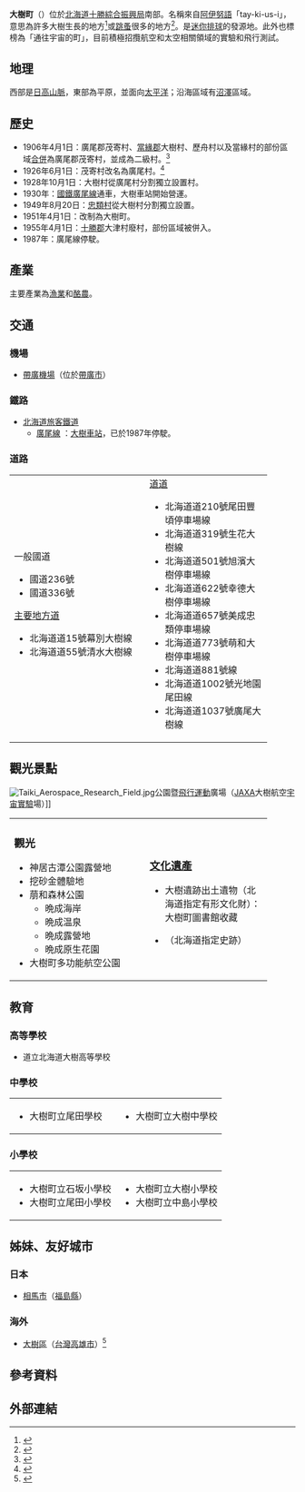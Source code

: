 {{日本町村
| 自治體名=大樹
| 町村=町
| 圖像=[[File:Rekifune_Riv_4.JPG|240px]]
| 圖像說明=[[歷舟川|歷舟川]]
| 郡=廣尾郡
| 町村章=[[File:Symbol_of_Taiki,_Hokkaido.svg|100px]]
| 日文原名=大樹町
| 平假名=たいきちょう
| 羅馬字拼音=Taiki-chō
| 都道府縣=北海道
| 支廳=十勝綜合振興局
| 編號=01641-1
| 面積=815.68
| 邊界未定=
| 人口=5,787
| 統計時間=2015年9月30日
| 自治體=[[中札內村|中札內村]]、[[更別村|更別村]]、[[幕別町|幕別町]]、[[豐頃町|豐頃町]]、[[廣尾町|廣尾町]]、[[新日高町|新日高町]]、[[浦河町|浦河町]]
| 樹=[[柞櫟|柞櫟]]
| 花=[[大波斯菊|大波斯菊]]
| 其他象徵物=町鳥
| 其他象徵=[[百靈鳥|百靈鳥]]
| 郵遞區號=089-2195
| 所在地=廣尾郡大樹町東本通33番地
| 電話號碼=1558-6-2111
| 外部連結={{url|http://www.town.taiki.hokkaido.jp/}}
| 經度=
| 緯度=
| 地圖=[[File:Taiki_in_Tokachi_Subprefecture.gif|250px]]
| 註記=人口：[http://www.town.taiki.hokkaido.jp/ 大樹町官方網頁]
}}
'''大樹町'''（{{jpn|j=大樹町|hg=たいきちょう|rm=Taiki chō|f=y}}）位於[[北海道|北海道]][[十勝綜合振興局|十勝綜合振興局]]南部。名稱來自[[阿伊努語|阿伊努語]]「tay-ki-us-i」，意思為許多大樹生長的地方<ref>{{Cite web| publisher=大樹町公所| url=http://www.town.taiki.hokkaido.jp/pages/shoukai/index.html| title=町的介紹| accessdate=2008年7月21日| language=ja| deadurl=yes| archiveurl=https://web.archive.org/web/20080916121825/http://www.town.taiki.hokkaido.jp/pages/shoukai/index.html| archivedate=2008年9月16日}}</ref>或[[跳蚤|跳蚤]]很多的地方<ref name=":0">{{Cite web|url=http://www.pref.hokkaido.lg.jp/ks/ass/grp/7180P.pdf|title=アイヌ語地名リスト セッ～ツキガ　P71-80|accessdate=2018-06-09|date=2007|work=[http://www.pref.hokkaido.lg.jp/ks/ass/new_timeilist.htm アイヌ語地名リスト]|publisher=北海道 環境生活部 アイヌ政策推進室|archive-date=2018-04-17|archive-url=https://web.archive.org/web/20180417012350/http://www.pref.hokkaido.lg.jp/ks/ass/grp/7180P.pdf|dead-url=no}}</ref>。是[[迷你排球|迷你排球]]的發源地。此外也標榜為「通往宇宙的町」，目前積極招攬航空和太空相關領域的實驗和飛行測試。

==地理==
西部是[[日高山脈|日高山脈]]，東部為平原，並面向[[太平洋|太平洋]]；沿海區域有[[沼澤|沼澤]]區域。

==歷史==
*1906年4月1日：廣尾郡茂寄村、[[當緣郡|當緣郡]]大樹村、歷舟村以及當緣村的部份區域[[市町村合併|合併]]為廣尾郡茂寄村，並成為二級村。<ref>{{Cite web |url=http://homepage1.nifty.com/ishato/tiri/sityoson/01hokkai/01_hokkai21.htm#tokati |title=市町村的變遷 - 北海道［道東・道北］ |publisher=ISSIE |accessdate=2008年7月13日 |language=ja |deadurl=yes |archiveurl=https://web.archive.org/web/20091001194212/http://homepage1.nifty.com/ishato/tiri/sityoson/01hokkai/01_hokkai21.htm#tokati |archivedate=2009年10月1日 }}</ref>
*1926年6月1日：茂寄村改名為廣尾村。<ref>{{Cite web| publisher=大樹町公所| url=http://www.town.taiki.hokkaido.jp/pages/shoukai/index.html| title=大樹町的足跡| accessdate=2008年7月21日| language=ja| deadurl=yes| archiveurl=https://web.archive.org/web/20080916121825/http://www.town.taiki.hokkaido.jp/pages/shoukai/index.html| archivedate=2008年9月16日}}</ref>
*1928年10月1日：大樹村從廣尾村分割獨立設置村。
*1930年：[[國鐵|國鐵]][[廣尾線|廣尾線]]通車，大樹車站開始營運。 
*1949年8月20日：[[忠類村|忠類村]]從大樹村分割獨立設置。
*1951年4月1日：改制為大樹町。
*1955年4月1日：[[十勝郡|十勝郡]]大津村廢村，部份區域被併入。
*1987年：廣尾線停駛。

==產業==
主要產業為[[漁業|漁業]]和[[酪農|酪農]]。

==交通==
===機場===
*[[帶廣機場|帶廣機場]]（位於[[帶廣市|帶廣市]]）

===鐵路===
*[[北海道旅客鐵道|北海道旅客鐵道]]
**[[廣尾線|廣尾線]] ：[[大樹車站|大樹車站]]，已於1987年停駛。

===道路===
{| width="90%"
|-----
| valign="top" width="50%" |
;一般國道
*國道236號
*國道336號
;[[主要地方道|主要地方道]]
*北海道道15號幕別大樹線
*北海道道55號清水大樹線
| valign="top" |
;[[都道府縣道|道道]]
*北海道道210號尾田豐頃停車場線
*北海道道319號生花大樹線
*北海道道501號旭濱大樹停車場線
*北海道道622號幸德大樹停車場線
*北海道道657號美成忠類停車場線
*北海道道773號萌和大樹停車場線
*北海道道881號{{lang|ja|ホロカヤントー}}線
*北海道道1002號光地園尾田線
*北海道道1037號廣尾大樹線
|}

==觀光景點==
[[File:Taiki_Aerospace_Research_Field.jpg|thumb]]公園暨[[飛行運動|飛行運動]]廣場（[[JAXA|JAXA]]大樹航空[[宇宙|宇宙]][[實驗|實驗]]場）]]
{| width="90%"
|-----
| valign="top" width="50%" |
=== 觀光 ===
*神居古潭公園露營地
*挖砂金體驗地
*萠和森林公園
**晩成海岸
**晩成温泉
**晩成露營地
**晩成原生花園
*大樹町多功能航空公園
| valign="top" |
===[[文化遺產|文化遺產]]===
*大樹遺跡出土遺物（北海道指定有形文化財）：大樹町圖書館收藏
*{{lang|ja|十勝ホロカヤントー竪穴群}}（北海道指定史跡）
|}

==教育==
===高等學校===
*道立北海道大樹高等學校

===中學校===

{| width="90%"
|-----
| valign="top" width="50%" |
*大樹町立尾田學校
| valign="top" width="50%" |
*大樹町立大樹中學校
|}

===小學校===

{| width="90%"
|-----
| valign="top" width="50%" |
*大樹町立石坂小學校
*大樹町立尾田小學校
| valign="top" width="50%" |
*大樹町立大樹小學校
*大樹町立中島小學校
|}

== 姊妹、友好城市 ==

=== 日本 ===

* [[相馬市|相馬市]]（[[福島縣|福島縣]]）

=== 海外 ===

* {{Flagicon|ROC}} [[大樹區|大樹區]]（[[台灣|台灣]][[高雄市|高雄市]]）<ref>{{Cite web| url=https://dashu.kcg.gov.tw/News_Content.aspx?n=0C96B9DE0C540936&sms=C1E3510F5BCFF4DF&s=2AD300683AA6BA5D| title=與日本大樹町簽訂友好交流協定(2015年9月1日)| publisher=高雄雄市大樹區公所| language=zh-tw| accessdate=2021-04-22| date=2017-12-01| archive-date=2021-04-22| archive-url=https://web.archive.org/web/20210422083453/https://dashu.kcg.gov.tw/News_Content.aspx?n=0C96B9DE0C540936&sms=C1E3510F5BCFF4DF&s=2AD300683AA6BA5D| dead-url=no}}</ref>

== 參考資料 ==
{{reflist}}

==外部連結==
{{commonscat|Taiki, Hokkaido}}

{{十勝支廳}}
{{Authority control}}